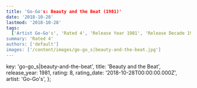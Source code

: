 ```yaml
---
title: 'Go-Go's: Beauty and the Beat (1981)'
date: '2018-10-28'
lastmod: '2018-10-28'
tags:
  ['Artist Go-Go's', 'Rated 4', 'Release Year 1981', 'Release Decade 1980']
summary: 'Rated 4'
authors: ['default']
images: ['/content/images/go-go_s|beauty-and-the-beat.jpg']
---
```


  key: 'go-go_s|beauty-and-the-beat',
  title: 'Beauty and the Beat',
  release_year: 1981,
  rating: 8,
  rating_date: '2018-10-28T00:00:00.000Z',
  artist: 'Go-Go's',
};

<MusicRating data={data} />
